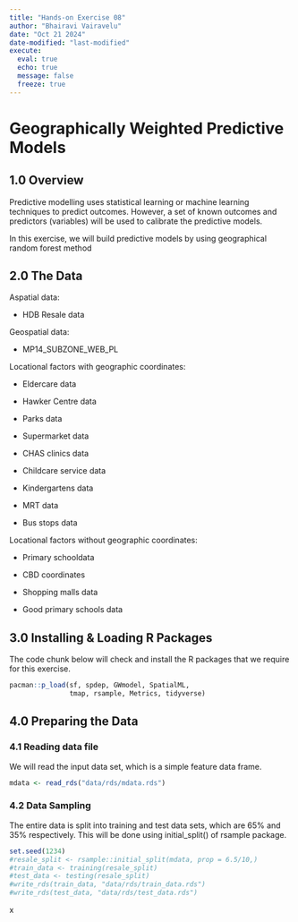 ```yaml
---
title: "Hands-on Exercise 08"
author: "Bhairavi Vairavelu"
date: "Oct 21 2024"
date-modified: "last-modified"
execute:
  eval: true
  echo: true
  message: false
  freeze: true
---
```


# Geographically Weighted Predictive Models

## 1.0 Overview

Predictive modelling uses statistical learning or machine learning techniques to predict outcomes. However, a set of known outcomes and predictors (variables) will be used to calibrate the predictive models.

In this exercise, we will build predictive models by using geographical random forest method

## 2.0 The Data

Aspatial data:

-   HDB Resale data

Geospatial data:

-   MP14_SUBZONE_WEB_PL

Locational factors with geographic coordinates:

-   Eldercare data

-   Hawker Centre data

-   Parks data

-   Supermarket data

-   CHAS clinics data

-   Childcare service data

-   Kindergartens data

-   MRT data

-   Bus stops data

Locational factors without geographic coordinates:

-   Primary schooldata

-   CBD coordinates

-   Shopping malls data

-   Good primary schools data

## 3.0 Installing & Loading R Packages

The code chunk below will check and install the R packages that we require for this exercise.

```r
pacman::p_load(sf, spdep, GWmodel, SpatialML, 
               tmap, rsample, Metrics, tidyverse)
```

## 4.0 Preparing the Data

### 4.1 Reading data file

We will read the input data set, which is a simple feature data frame.

```r
mdata <- read_rds("data/rds/mdata.rds")
```

### 4.2 Data Sampling

The entire data is split into training and test data sets, which are 65% and 35% respectively. This will be done using initial_split() of rsample package.

```r
set.seed(1234)
#resale_split <- rsample::initial_split(mdata, prop = 6.5/10,)
#train_data <- training(resale_split)
#test_data <- testing(resale_split)
#write_rds(train_data, "data/rds/train_data.rds")
#write_rds(test_data, "data/rds/test_data.rds")
```

x

